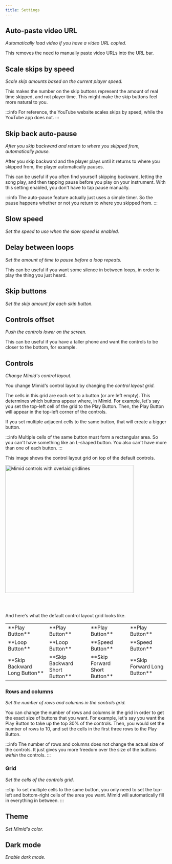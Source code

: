 ```yaml
---
title: Settings
---
```



## Auto-paste video URL

_Automatically load video if you have a video URL copied._

This removes the need to manually paste video URLs into the URL bar.

## Scale skips by speed

_Scale skip amounts based on the current player speed._

This makes the number on the skip buttons represent the amount of real time skipped, and not player time.
This might make the skip buttons feel more natural to you.

:::info
For reference, the YouTube website scales skips by speed, while the YouTube app does not.
:::

## Skip back auto-pause

_After you skip backward and return to where you skipped from, automatically pause._

After you skip backward and the player plays until it returns to where you skipped from, the player automatically pauses.

This can be useful if you often find yourself skipping backward, letting the song play,
and then tapping pause before you play on your instrument.
With this setting enabled, you don't have to tap pause manually.

:::info
The auto-pause feature actually just uses a simple timer.
So the pause happens whether or not you return to where you skipped from.
:::

## Slow speed

_Set the speed to use when the slow speed is enabled._

## Delay between loops

_Set the amount of time to pause before a loop repeats._

This can be useful if you want some silence in between loops,
in order to play the thing you just heard.

## Skip buttons

_Set the skip amount for each skip button._

## Controls offset

_Push the controls lower on the screen._

This can be useful if you have a taller phone and want the controls to be closer to the bottom, for example.

## Controls

_Change Mimid's control layout._

You change Mimid's control layout by changing the _control layout grid._

The cells in this grid are each set to a button (or are left empty).
This determines which buttons appear where, in Mimid.
For example, let's say you set the top-left cell of the grid to the Play Button.
Then, the Play Button will appear in the top-left corner of the controls.

If you set multiple adjacent cells to the same button, that will create a bigger button.

:::info
Multiple cells of the same button must form a rectangular area.
So you can't have something like an L-shaped button.
You also can't have more than one of each button.
:::

This image shows the control layout grid on top of the default controls.

<img
  src={ControlsWithGridlines}
  width="400px"
  alt="Mimid controls with overlaid gridlines"
/>

<br />
<br />

And here's what the default control layout grid looks like.

<table>
  <tbody>
    <tr>
      <td style={{ textAlign: "center" }}>**Play Button**</td>
      <td style={{ textAlign: "center" }}>**Play Button**</td>
      <td style={{ textAlign: "center" }}>**Play Button**</td>
      <td style={{ textAlign: "center" }}>**Play Button**</td>
    </tr>
    <tr>
      <td style={{ textAlign: "center" }}>**Loop Button**</td>
      <td style={{ textAlign: "center" }}>**Loop Button**</td>
      <td style={{ textAlign: "center" }}>**Speed Button**</td>
      <td style={{ textAlign: "center" }}>**Speed Button**</td>
    </tr>
    <tr>
      <td style={{ textAlign: "center" }}>**Skip Backward Long Button**</td>
      <td style={{ textAlign: "center" }}>**Skip Backward Short Button**</td>
      <td style={{ textAlign: "center" }}>**Skip Forward Short Button**</td>
      <td style={{ textAlign: "center" }}>**Skip Forward Long Button**</td>
    </tr>
  </tbody>
</table>

### Rows and columns

_Set the number of rows and columns in the controls grid._

You can change the number of rows and columns in the grid in order to get the exact size of buttons that you want.
For example, let's say you want the Play Button to take up the top 30% of the controls.
Then, you would set the number of rows to 10, and set the cells in the first three rows to the Play Button.

:::info
The number of rows and columns does not change the actual size of the controls.
It just gives you more freedom over the size of the buttons _within_ the controls.
:::

### Grid

_Set the cells of the controls grid._

:::tip
To set multiple cells to the same button,
you only need to set the top-left and bottom-right cells of the area you want.
Mimid will automatically fill in everything in between.
:::

## Theme

_Set Mimid's color._

## Dark mode

_Enable dark mode._
